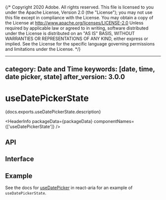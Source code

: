 {/* Copyright 2020 Adobe. All rights reserved.
This file is licensed to you under the Apache License, Version 2.0 (the "License");
you may not use this file except in compliance with the License. You may obtain a copy
of the License at http://www.apache.org/licenses/LICENSE-2.0
Unless required by applicable law or agreed to in writing, software distributed under
the License is distributed on an "AS IS" BASIS, WITHOUT WARRANTIES OR REPRESENTATIONS
OF ANY KIND, either express or implied. See the License for the specific language
governing permissions and limitations under the License. */}



---
category: Date and Time
keywords: [date, time, date picker, state]
after_version: 3.0.0
---

# useDatePickerState

<PageDescription>{docs.exports.useDatePickerState.description}</PageDescription>

<HeaderInfo
  packageData={packageData}
  componentNames={['useDatePickerState']} />

## API

<FunctionAPI function={docs.exports.useDatePickerState} links={docs.links} />

## Interface

<ClassAPI links={docs.links} class={docs.links[docs.exports.useDatePickerState.return.id]} />

## Example

See the docs for [useDatePicker](/react-aria/useDatePicker.html) in react-aria for an example of `useDatePickerState`.
